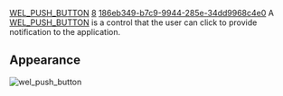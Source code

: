 [[Property:title|WEL_PUSH_BUTTON]]
[[Property:weight|8]]
[[Property:uuid|186eb349-b7c9-9944-285e-34dd9968c4e0]]
A [[ref:libraries/wel/reference/wel_push_button_chart|WEL_PUSH_BUTTON]]  is a control that the user can click to provide notification to the application. 
==Appearance==
 [[Image:wel-push-button|wel_push_button]]  




